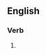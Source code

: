 ==English==

===Verb===
{{head|en|present participle}}

# {{present participle of|misshape|lang=en|nocat=1}}